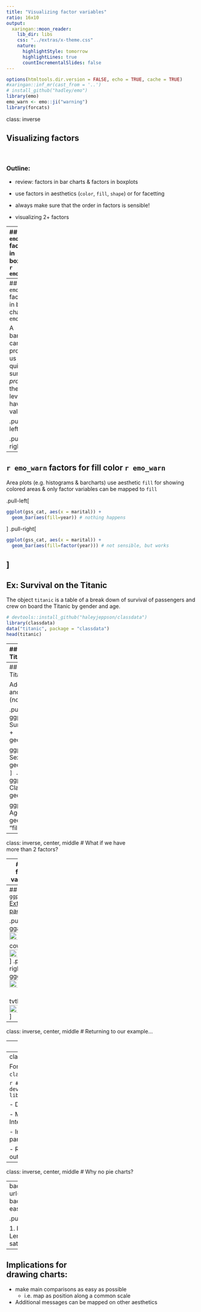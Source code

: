 ```yaml
---
title: "Visualizing factor variables"
ratio: 16x10
output:
  xaringan::moon_reader:
    lib_dir: libs
    css: "../extras/x-theme.css"
    nature:
      highlightStyle: tomorrow
      highlightLines: true
      countIncrementalSlides: false
---
```


```r
options(htmltools.dir.version = FALSE, echo = TRUE, cache = TRUE)
#xaringan::inf_mr(cast_from = '..') 
# install_github("hadley/emo")
library(emo)
emo_warn <- emo::ji("warning")
library(forcats)
```
class: inverse

## Visualizing factors 

<br/>

### Outline:

- review: factors in bar charts & factors in boxplots  

- use factors in aesthetics (`color`, `fill`, `shape`) or for facetting  

- always make sure that the order in factors is sensible!

- visualizing 2+ factors

---
## `r emo_warn` factors in boxplots `r emo_warn`

boxplots in ggplot2 only work properly if the x variable is a character or a factor:

```r
library(ggplot2)
```

```r
twoyear <- dplyr::filter(gss_cat, year %in% c(2000, 2014))
```

.pull-left[
```r
ggplot(data = twoyear, 
       aes(x = year, y = tvhours)) + 
  geom_boxplot()
```
]
.pull-right[
```r
ggplot(data = twoyear, 
       aes(x = factor(year), y = tvhours)) + 
  geom_boxplot()
```
]

---
## `r emo_warn` factors in bar charts `r emo_warn`

A barchart can also provide us with a quick summary *provided* the <br> levels have values.

.pull-left[
```r
ggplot(gss_cat, aes(race)) +
  geom_bar()
```
]

.pull-right[
```r
ggplot(gss_cat, aes(race)) +
  geom_bar() +
  scale_x_discrete(drop = FALSE)
```
]

---
## `r emo_warn` factors for fill color `r emo_warn`

Area plots (e.g. histograms & barcharts) use aesthetic `fill` for showing colored areas & only factor variables can be mapped to `fill`

.pull-left[

```r
ggplot(gss_cat, aes(x = marital)) + 
  geom_bar(aes(fill=year)) # nothing happens
```
]
.pull-right[
```r
ggplot(gss_cat, aes(x = marital)) + 
  geom_bar(aes(fill=factor(year))) # not sensible, but works
```
]
---
## Ex: Survival on the Titanic

The object `titanic` is a table of a break down of survival of passengers and crew on board the Titanic by gender and age.

```r
# devtools::install_github("haleyjeppson/classdata")
library(classdata)
data("titanic", package = "classdata")
head(titanic)
```

---
## Ex: Survival on the Titanic

Barcharts of all 4 variables: `Survived`, `Sex`, `Class`, and `Age`

.pull-left[
```r
ggplot(titanic, aes(x = Survived)) + 
  geom_bar()

ggplot(titanic, aes(x = Sex)) + 
  geom_bar()
```
]
.pull-right[
```r
ggplot(titanic, aes(x = Class)) + 
  geom_bar()

ggplot(titanic, aes(x = Age)) + 
  geom_bar()
```
]

---
## Ex: Survival on the Titanic

Add `fill = Survived` and `position="fill"` (not an aesthetic!)

.pull-left[
```r
ggplot(titanic, aes(x = Survived, fill=Survived)) + 
  geom_bar(position="fill")

ggplot(titanic, aes(x = Sex, fill=Survived)) + 
  geom_bar(position="fill")
```
]
.pull-right[
```r
ggplot(titanic, aes(x = Class, fill=Survived)) + 
  geom_bar(position="fill")

ggplot(titanic, aes(x = Age, fill=Survived)) + 
  geom_bar(position = "fill")
```
]

---
class: inverse, center, middle
# What if we have <br> more than 2 factors?

---
## 2+ factor variables

Besides facetting and position, use **mosaic plots**  

- there are [extension packages](https://www.ggplot2-exts.org/gallery/) for `ggplot2`, e.g. `ggmosaic`

<br/>
```r
library(ggmosaic)
ggplot(data = gss_cat)  + 
  geom_mosaic(aes(x = product(marital, race), fill=marital)) +
  labs(x = "Race", y = "Marital", title = "Breakdown of Marital Status by Race") 
```


---
## other `ggplot2` [Extension packages](https://www.ggplot2-exts.org/gallery/)

.pull-left[
gganimate
<img src="images/gganimate.gif" width = "90%">  


cowplot
<img src="images/cowplot.png" width = "90%">
]
.pull-right[
gggenes
<img src="images/gggenes.png" width = "90%">  

<br/>
tvthemes
<img src="images/tvthemes.png" width = "90%">
]

---
class: inverse, center, middle
# Returning to our example...

---
## Ex: Survival on the Titanic

... as a mosaic plot!

```r
library(ggmosaic)
ggplot(data = titanic)  + 
  geom_mosaic(aes(x = product(Sex), fill=Survived, weight=1)) +
  facet_grid(Age~Class)
```

---
class: yourturn
.center[
# Your turn 
]

For this your turn use the `titanic` object from the `classdata` package:

```r
# devtools::install_github("haleyjeppson/classdata")
library(classdata)
data("titanic")
```

- Draw a barchart of Gender. Interpret.

- Map survival to fill color in the barchart of Gender. Interpret.

- In the previous barchart change the `position` parameter to `"fill"`. Interpret.

- Read up on the `position` parameter in `?geom_bar`. Try out other options for `position`.

---
class: inverse, center, middle
# Why no pie charts?

---
background-image: url(https://miro.medium.com/max/1200/1*1IGNklnCANZPp2VD3mV9JQ.png)
background-size: 400px
background-position: 90% 40%
## Order of tasks - <br> easiest to hardest

.pull-left[
Cleveland and McGill (1984):

1. Position along a common scale
2. Positions along non-aligned scales
3. Length, direction, angle
6. Area
7. Volume, curvature
9. Shading, color saturation
]


---
## Implications for <br>drawing charts:  

- make main comparisons as easy as possible 
  - i.e. map as position along a common scale  
  
- Additional messages can be mapped on other aesthetics


